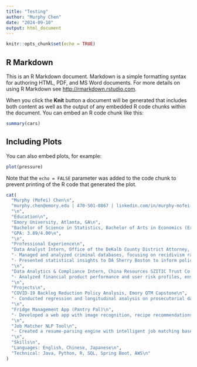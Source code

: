 ```yaml
---
title: "Testing"
author: "Murphy Chen"
date: "2024-09-10"
output: html_document
---
```


```r
knitr::opts_chunk$set(echo = TRUE)
```

## R Markdown

This is an R Markdown document. Markdown is a simple formatting syntax for authoring HTML, PDF, and MS Word documents. For more details on using R Markdown see <http://rmarkdown.rstudio.com>.

When you click the **Knit** button a document will be generated that includes both content as well as the output of any embedded R code chunks within the document. You can embed an R code chunk like this:

```r
summary(cars)
```

## Including Plots

You can also embed plots, for example:

```r
plot(pressure)
```

Note that the `echo = FALSE` parameter was added to the code chunk to prevent printing of the R code that generated the plot.
```r
cat(
  "Murphy (Mofei) Chen\n",
  "murphy.chen@emory.edu | 470-501-0867 | linkedin.com/in/murphy-mofei-chen\n",
  "\n",
  "Education\n",
  "Emory University, Atlanta, GA\n",
  "Bachelor of Science in Statistics, Bachelor of Arts in Economics (Expected May 2025)\n",
  "GPA: 3.89/4.00\n",
  "\n",
  "Professional Experience\n",
  "Data Analyst Intern, Office of the DeKalb County District Attorney, Atlanta, GA (June 2024 – Present)\n",
  "- Managed and analyzed criminal databases, focusing on recidivism rates under the COVID-19 Backlog Reduction Policy.\n",
  "- Presented statistical insights to DA Sherry Boston to inform policy decisions.\n",
  "\n",
  "Data Analytics & Compliance Intern, China Resources SZITIC Trust Co., Ltd., Beijing, China (June 2023 – August 2023)\n",
  "- Analyzed financial product performance and user risk profiles, ensuring compliance with industry regulations.\n",
  "\n",
  "Projects\n",
  "COVID-19 Backlog Reduction Policy Analysis, Emory QTM Capstone\n",
  "- Conducted regression and longitudinal analysis on prosecutorial data, delivering policy recommendations.\n",
  "\n",
  "Fridge Management App (Pantry Pal)\n",
  "- Developed a web app with image recognition, recipe recommendations, and AWS deployment.\n",
  "\n",
  "Job Matcher NLP Tool\n",
  "- Created a resume-parsing engine with intelligent job matching based on NLP techniques.\n",
  "\n",
  "Skills\n",
  "Languages: English, Chinese, Japanese\n",
  "Technical: Java, Python, R, SQL, Spring Boot, AWS\n"
)
```

